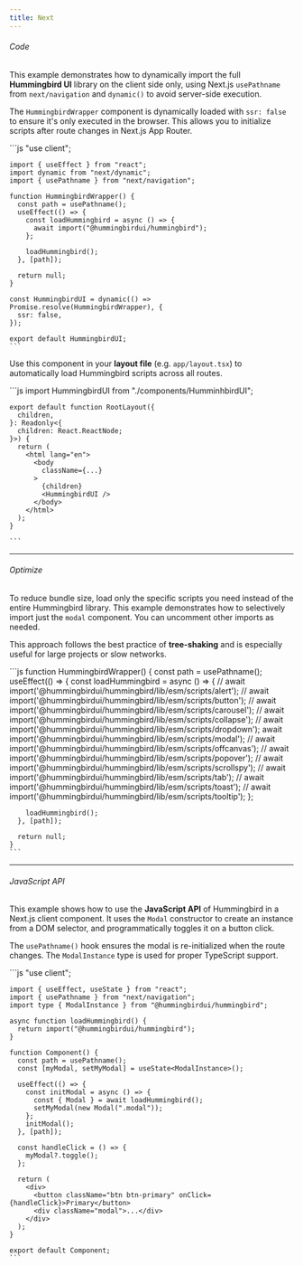 ```yaml
---
title: Next
---
```


###### Code

This example demonstrates how to dynamically import the full **Hummingbird UI** library on the client side only, using Next.js `usePathname` from `next/navigation` and `dynamic()` to avoid server-side execution.

The `HummingbirdWrapper` component is dynamically loaded with `ssr: false` to ensure it's only executed in the browser. This allows you to initialize scripts after route changes in Next.js App Router.

<Example>
  <div slot="code">
    ```js
    "use client";

    import { useEffect } from "react";
    import dynamic from "next/dynamic";
    import { usePathname } from "next/navigation";

    function HummingbirdWrapper() {
      const path = usePathname();
      useEffect(() => {
        const loadHummingbird = async () => {
          await import("@hummingbirdui/hummingbird");
        };

        loadHummingbird();
      }, [path]);

      return null;
    }

    const HummingbirdUI = dynamic(() => Promise.resolve(HummingbirdWrapper), {
      ssr: false,
    });

    export default HummingbirdUI;
    ```

  </div>
</Example>

Use this component in your **layout file** (e.g. `app/layout.tsx`) to automatically load Hummingbird scripts across all routes.

<Example>
  <div slot="code">
    ```js
    import HummingbirdUI from "./components/HumminhbirdUI";

    export default function RootLayout({
      children,
    }: Readonly<{
      children: React.ReactNode;
    }>) {
      return (
        <html lang="en">
          <body
            className={...}
          >
            {children}
            <HummingbirdUI />
          </body>
        </html>
      );
    }

    ```

  </div>
</Example>

---

###### Optimize

To reduce bundle size, load only the specific scripts you need instead of the entire Hummingbird library. This example demonstrates how to selectively import just the `modal` component. You can uncomment other imports as needed.

This approach follows the best practice of **tree-shaking** and is especially useful for large projects or slow networks.

<Example>
  <div slot="code">
    ```js
    function HummingbirdWrapper() {
      const path = usePathname();
      useEffect(() => {
        const loadHummingbird = async () => {
          // await import('@hummingbirdui/hummingbird/lib/esm/scripts/alert');
          // await import('@hummingbirdui/hummingbird/lib/esm/scripts/button');
          // await import('@hummingbirdui/hummingbird/lib/esm/scripts/carousel');
          // await import('@hummingbirdui/hummingbird/lib/esm/scripts/collapse');
          // await import('@hummingbirdui/hummingbird/lib/esm/scripts/dropdown');
          await import('@hummingbirdui/hummingbird/lib/esm/scripts/modal');
          // await import('@hummingbirdui/hummingbird/lib/esm/scripts/offcanvas');
          // await import('@hummingbirdui/hummingbird/lib/esm/scripts/popover');
          // await import('@hummingbirdui/hummingbird/lib/esm/scripts/scrollspy');
          // await import('@hummingbirdui/hummingbird/lib/esm/scripts/tab');
          // await import('@hummingbirdui/hummingbird/lib/esm/scripts/toast');
          // await import('@hummingbirdui/hummingbird/lib/esm/scripts/tooltip');
        };

        loadHummingbird();
      }, [path]);

      return null;
    }
    ```

  </div>
</Example>

---

###### JavaScript API

This example shows how to use the **JavaScript API** of Hummingbird in a Next.js client component. It uses the `Modal` constructor to create an instance from a DOM selector, and programmatically toggles it on a button click.

The `usePathname()` hook ensures the modal is re-initialized when the route changes. The `ModalInstance` type is used for proper TypeScript support.

<Example>
  <div slot="code">
    ```js
    "use client";

    import { useEffect, useState } from "react";
    import { usePathname } from "next/navigation";
    import type { ModalInstance } from "@hummingbirdui/hummingbird";

    async function loadHummingbird() {
      return import("@hummingbirdui/hummingbird");
    }

    function Component() {
      const path = usePathname();
      const [myModal, setMyModal] = useState<ModalInstance>();

      useEffect(() => {
        const initModal = async () => {
          const { Modal } = await loadHummingbird();
          setMyModal(new Modal(".modal"));
        };
        initModal();
      }, [path]);

      const handleClick = () => {
        myModal?.toggle();
      };

      return (
        <div>
          <button className="btn btn-primary" onClick={handleClick}>Primary</button>
          <div className="modal">...</div>
        </div>
      );
    }

    export default Component;
    ```

  </div>
</Example>
